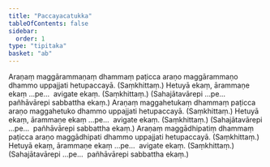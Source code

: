 ```yaml
---
title: "Paccayacatukka"
tableOfContents: false
sidebar:
  order: 1
type: "tipitaka"
basket: "ab"
---
```



<DynamicBreadcrumb />

<Division number="55">

<Paragraph number="2718">
Araṇaṃ maggārammaṇaṃ dhammaṃ paṭicca araṇo maggārammaṇo dhammo uppajjati hetupaccayā. (Saṃkhittaṃ.)
</Paragraph>

<Paragraph number="2719">
Hetuyā ekaṃ, ārammaṇe ekaṃ …pe…  avigate ekaṃ. (Saṃkhittaṃ.) (Sahajātavārepi …pe…  pañhāvārepi sabbattha ekaṃ.)
</Paragraph>

</Division>
<Division number="56">

<Paragraph number="2720">
Araṇaṃ maggahetukaṃ dhammaṃ paṭicca araṇo maggahetuko dhammo uppajjati hetupaccayā. (Saṃkhittaṃ.)
</Paragraph>

<Paragraph number="2721">
Hetuyā ekaṃ, ārammaṇe ekaṃ …pe…  avigate ekaṃ. (Saṃkhittaṃ.) (Sahajātavārepi …pe…  pañhāvārepi sabbattha ekaṃ.)
</Paragraph>

</Division>
<Division number="57">

<Paragraph number="2722">
Araṇaṃ maggādhipatiṃ dhammaṃ paṭicca araṇo maggādhipati dhammo uppajjati hetupaccayā. (Saṃkhittaṃ.)
</Paragraph>

<Paragraph number="2723">
Hetuyā ekaṃ, ārammaṇe ekaṃ …pe…  avigate ekaṃ. (Saṃkhittaṃ.) (Sahajātavārepi …pe…  pañhāvārepi sabbattha ekaṃ.)
</Paragraph>
</Division>